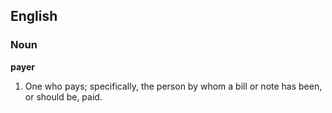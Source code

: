 ==English==

===Noun===

'''payer'''

#One who pays; specifically, the person by whom a bill or note has been, or should be, paid.